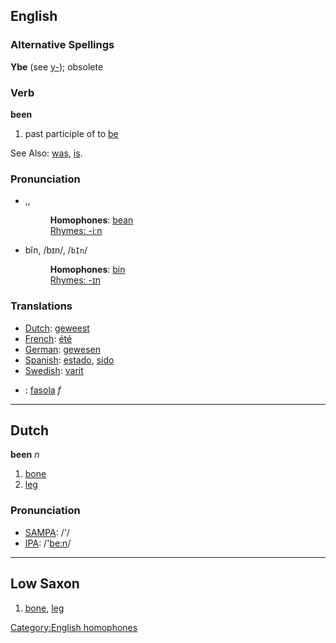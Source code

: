 ==English==
===Alternative Spellings===

'''Ybe''' (see [[y-]]); obsolete

=== Verb ===

'''been''' 

# past participle of to [[be]]

See Also: [[was]], [[is]].

===Pronunciation===
*{{IPA[bin]}},{{IPA[(↘)bɪn]}},{{IPA[(↘↘)bɛn]}}
*:'''Homophones''': [[bean]] [[Category:English homophones]]
*:[[Rhymes:English:-iːn|Rhymes: -iːn]]
*bĭn, /bɪn/, /<tt>bIn</tt>/
*:'''Homophones''': [[bin]]
*:[[Rhymes:English:-ɪn|Rhymes: -ɪn]]

===Translations===
* [[Dutch]]: [[geweest]]
* [[French]]: [[été]]
* [[German]]: [[gewesen]]
* [[Spanish]]: [[estado]], [[sido]]
* [[Swedish]]: [[varit]]
*{{pl}}: [[fasola]] ''f''


----

==Dutch==

'''been''' ''n''

# [[bone]]
# [[leg]]

=== Pronunciation ===
*[[w:SAMPA|SAMPA]]: /'/
*[[w:IPA|IPA]]: /'[[be:n]]/

----

==Low Saxon==
# [[bone]], [[leg]]